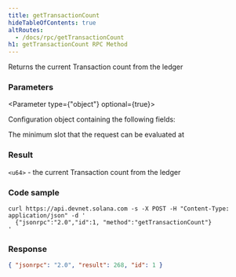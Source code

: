 ```yaml
---
title: getTransactionCount
hideTableOfContents: true
altRoutes:
  - /docs/rpc/getTransactionCount
h1: getTransactionCount RPC Method
---
```


Returns the current Transaction count from the ledger

<DocSideBySide>

<DocLeftSide>

### Parameters

<Parameter type={"object"} optional={true}>

Configuration object containing the following fields:

<Field
  name="commitment"
  type="string"
  optional={true}
  href="/docs/rpc/index.mdx#configuring-state-commitment"
/>

<Field name="minContextSlot" type="number" optional={true}>
  The minimum slot that the request can be evaluated at
</Field>

</Parameter>

### Result

`<u64>` - the current Transaction count from the ledger

</DocLeftSide>

<DocRightSide>

### Code sample

```shell
curl https://api.devnet.solana.com -s -X POST -H "Content-Type: application/json" -d '
  {"jsonrpc":"2.0","id":1, "method":"getTransactionCount"}
'
```

### Response

```json
{ "jsonrpc": "2.0", "result": 268, "id": 1 }
```

</DocRightSide>
</DocSideBySide>
